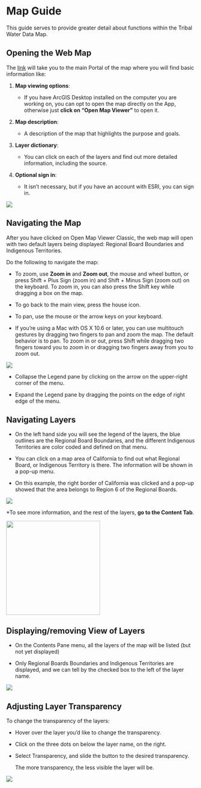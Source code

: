 # Map Guide

This guide serves to provide greater detail about functions within the Tribal Water Data Map.

## **Opening the Web Map**

The [link](https://gispublic.waterboards.ca.gov/portal/home/item.html?id=f5b1251a504f451b8462d6de2fc18f36) will take you to the main Portal of the map where you will find basic information like:

1.  **Map viewing options**:

    -   If you have ArcGIS Desktop installed on the computer you are working on, you can opt to open the map directly on the App, otherwise just **click on "Open Map Viewer"** to open it.

2.  **Map description**:

    -   A description of the map that highlights the purpose and goals.

3.  **Layer dictionary**:

    -   You can click on each of the layers and find out more detailed information, including the source.

4.  **Optional sign in**:

    -   It isn't necessary, but if you have an account with ESRI, you can sign in.

![](images/map-guide_open-map.png)

## Navigating the Map

After you have clicked on Open Map Viewer Classic, the web map will open with two default layers being displayed: Regional Board Boundaries and Indigenous Territories.

Do the following to navigate the map:

-   To zoom, use **Zoom in** and **Zoom out**, the mouse and wheel button, or press Shift + Plus Sign (zoom in) and Shift + Minus Sign (zoom out) on the keyboard. To zoom in, you can also press the Shift key while dragging a box on the map.

-   To go back to the main view, press the house icon.

-   To pan, use the mouse or the arrow keys on your keyboard. 

-   If you're using a Mac with OS X 10.6 or later, you can use multitouch gestures by dragging two fingers to pan and zoom the map. The default behavior is to pan. To zoom in or out, press Shift while dragging two fingers toward you to zoom in or dragging two fingers away from you to zoom out.

![](images/map-guide_navigate-map.png)

-   Collapse the Legend pane by clicking on the arrow on the upper-right corner of the menu.

-   Expand the Legend pane by dragging the points on the edge of right edge of the menu.

## **Navigating Layers**

-   On the left hand side you will see the legend of the layers, the blue outlines are the Regional Board Boundaries, and the different Indigenous Territories are color coded and defined on that menu.

-   You can click on a map area of California to find out what Regional Board, or Indigenous Territory is there. The information will be shown in a pop-up menu.

-   On this example, the right border of California was clicked and a pop-up showed that the area belongs to Region 6 of the Regional Boards.

![](images/map-guide_navigate-layers.png)

\*To see more information, and the rest of the layers, **go to the Content Tab**.

![](images/map-guide_content-tab.png){width="250"}

## **Displaying/removing View of Layers**

-   On the Contents Pane menu, all the layers of the map will be listed (but not yet displayed)

-   Only Regional Boards Boundaries and Indigenous Territories are displayed, and we can tell by the checked box to the left of the layer name.

![](images/map-guide_content-pane.png)

## **Adjusting Layer Transparency**

To change the transparency of the layers:

-   Hover over the layer you'd like to change the transparency.

-   Click on the three dots on below the layer name, on the right.

-   Select Transparency, and slide the button to the desired transparency.

    The more transparency, the less visible the layer will be.

![](images/map-guide_transparency.png)
